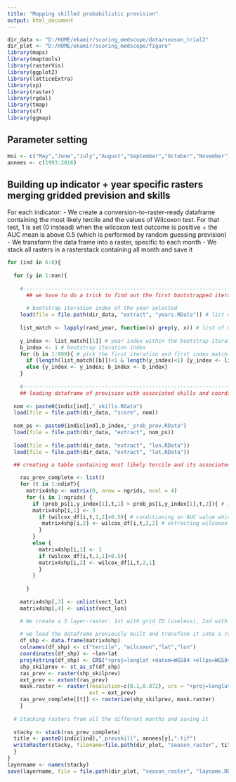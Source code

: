 ```yaml
---
title: "Mapping skilled probabilistic prevision"
output: html_document
---
```


```r
dir_data <- "D:/HOME/ekamir/scoring_medscope/data/season_trial2" 
dir_plot <- "D:/HOME/ekamir/scoring_medscope/figure" 
library(maps)
library(maptools)
library(rasterVis)
library(ggplot2)
library(latticeExtra)
library(sp)
library(raster)
library(rgdal)
library(tmap)
library(sf)
library(ggmap)

```

## Parameter setting 

```r

moi <- c("May","June","July","August","September","October","November")
annees <- c(1993:2016)

```

## Building up indicator + year specific rasters merging gridded prevision and skills
For each indicator:
  - We create a conversion-to-raster-ready dataframe containing the most likely tercile and the values of Wilcoxon test. For that test, 1 is set (0 instead) when the wilcoxon test outcome is positive + the AUC mean is above 0.5 (which is performed by random guessing prevision)
  - We transform the data frame into a raster, specific to each month
  - We stack all rasters in a rasterstack containing all month and save it

```r

for (ind in 6:8){
  
  for (y in 1:nan){
    
    #---------------------------------------------------------------------------------------------------------------------------------------------
      ## we have to do a trick to find out the first bootstrapped iteration and the run index whithin this iteration matching the year we are interested in (the random sampling doesn't respect chronology)
      
      # bootstrap iteration index of the year selected
    load(file = file.path(dir_data, "extract", "years.RData")) # list of years in each bootstrap iteration
    
    list_match <- lapply(rand_year, function(x) grep(y, x)) # list of matchs between list of years randomly generated for the bootstrap and the year we are interested in
    
    y_index <- list_match[[1]] # year index within the bootstrap iteration
    b_index <- 1 # bootstrap iteration index
    for (b in 1:999){ # pick the first iteration and first index matching the year we are looking for
      if (length(list_match[[b]])<1 & length(y_index)<1) {y_index <- list_match[[b+1]]; b_index <- b+1}
      else {y_index <- y_index; b_index <- b_index}
    }
    
    #---------------------------------------------------------------------------------------------------------------------------------------------
    ## loading dataframe of prevision with associated skills and coordinates
  
  nom <- paste0(indic[ind],"_skills.RData")
  load(file = file.path(dir_data, "score", nom))
  
  nom_ps <- paste0(indic[ind],b_index,"_prob_prev.RData")
  load(file = file.path(dir_data, "extract", nom_ps))
  
  load(file = file.path(dir_data, "extract", "lon.RData"))
  load(file = file.path(dir_data, "extract", "lat.RData"))
  
  ## creating a table containing most likely tercile and its associated wilcoxon outcome, with both coordinates (shape ready for shapefile conversion)

    ras_prev_complete <- list()
    for (t in 1:ndimT){
      matrix4shp <- matrix(0, nrow = ngrids, ncol = 4)
      for (i in 1:ngrids) {
        if (prob_ps[i,y_index[1],t,1] > prob_ps[i,y_index[1],t,2]){ # i.e. upper tercile more likely to happen
        matrix4shp[i,1] <- 3
          if (wilcox_df[i,t,1,2]>0.5){ # conditioning on AUC value which has to be above 0.5 (random guess)
           matrix4shp[i,2] <- wilcox_df[i,t,2,2] # extracting wilcoxon  test outcome (1/0) associated to the most likely tercile 
          }
        }
        else {
          matrix4shp[i,1] <- 1
          if (wilcox_df[i,t,1,1]>0.5){
          matrix4shp[i,2] <- wilcox_df[i,t,2,1]
          }
        }
           
      }
    
    matrix4shp[,3] <- unlist(vect_lat)
    matrix4shp[,4] <- unlist(vect_lon)

    # We create a 3 layer-raster: 1st with grid ID (useless), 2nd with most likely tercile forecasted; 3rd with wilcoxon test outcomes. 
    
    # we load the dataframe previously built and transform it into a raster
    df_shp <- data.frame(matrix4shp)
    colnames(df_shp) <- c("tercile", "wilcoxon","lat","lon")
    coordinates(df_shp) <- ~lon+lat
    proj4string(df_shp) <- CRS("+proj=longlat +datum=WGS84 +ellps=WGS84 +towgs84=0,0,0")
    shp_skilprev <- st_as_sf(df_shp)
    ras_prev <- raster(shp_skilprev)
    ext_prev <- extent(ras_prev)
    mask.raster <- raster(resolution=c(0.1,0.072), crs = "+proj=longlat +datum=WGS84 +ellps=WGS84 +towgs84=0,0,0", ## !!!!!!!!!!!
                          ext = ext_prev)
    ras_prev_complete[[t]] <- rasterize(shp_skilprev, mask.raster)
    }
  
  # Stacking rasters from all the different months and saving it
  
  stacky <- stack(ras_prev_complete)
  title <- paste0(indic[ind],"_prevskill", annees[y],".tif")
  writeRaster(stacky, filename=file.path(dir_plot, "season_raster", title), overwrite = TRUE)
  }
}
layername <- names(stacky)
save(layername, file = file.path(dir_plot, "season_raster", "layname.RData"))
```


